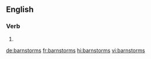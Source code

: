 ==English==

===Verb===
{{head|en|verb form}}

# {{en-third-person singular of|barnstorm}}

[[de:barnstorms]]
[[fr:barnstorms]]
[[hi:barnstorms]]
[[vi:barnstorms]]